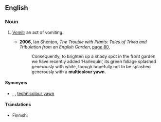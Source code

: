 ==English==

===Noun===
{{en-noun}}

# {{lb|en|UK|slang|jocular}} [[vomit|Vomit]]; an act of vomiting.
#* '''2006''', Ian Shenton, ''The Trouble with Plants: Tales of Trivia and Tribulation from an English Garden'', [http://books.google.com.au/books?id=77dbkCKaFNgC&pg=PA80&dq=%22multicolour+yawn%22|%22multicolour+yawns%22+-intitle:%22%22+-inauthor:%22%22&hl=en&sa=X&ei=Vz23T57VHeGAmQWFw8WyCQ&redir_esc=y#v=onepage&q=%22multicolour%20yawn%22|%22multicolour%20yawns%22%20-intitle%3A%22%22%20-inauthor%3A%22%22&f=false page 80],
#*: Consequently, to brighten up a shady spot in the front garden we have recently added ‘Harlequin’, its green foliage splashed generously with white, though hopefully not to be splashed generously with a '''multicolour yawn'''.

====Synonyms====
* {{l|en|chunder}}, {{l|en|liquid laugh}}, {{l|en|pavement pizza}} [[technicolour yawn]]

====Translations====
{{trans-top|vomit}}
* Finnish: {{t+|fi|oksennus}}
{{trans-mid}}
{{trans-bottom}}
